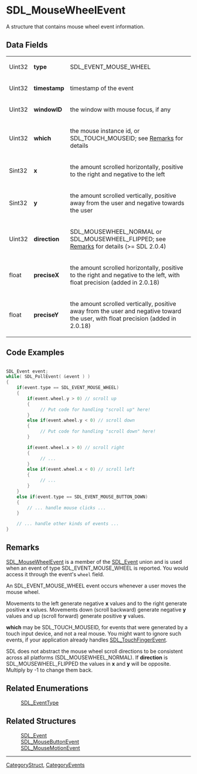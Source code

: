 
= SDL_MouseWheelEvent =
A structure that contains mouse wheel event information.


== Data Fields ==
{|
|Uint32
|'''type'''
|SDL_EVENT_MOUSE_WHEEL
|-
|Uint32
|'''timestamp'''
|timestamp of the event
|-
|Uint32
|'''windowID'''
|the window with mouse focus, if any
|-
|Uint32
|'''which'''
|the mouse instance id, or SDL_TOUCH_MOUSEID; see [[#Remarks|Remarks]] for details
|-
|Sint32
|'''x'''
|the amount scrolled horizontally, positive to the right and negative to the left
|-
|Sint32
|'''y'''
|the amount scrolled vertically, positive away from the user and negative towards the user
|-
|Uint32
|'''direction'''
|SDL_MOUSEWHEEL_NORMAL or SDL_MOUSEWHEEL_FLIPPED; see [[#Remarks|Remarks]] for details (>= SDL 2.0.4)
|-
|float
|'''preciseX'''
|the amount scrolled horizontally, positive to the right and negative to the left, with float precision (added in 2.0.18)
|-
|float
|'''preciseY'''
|the amount scrolled vertically, positive away from the user and negative toward the user, with float precision (added in 2.0.18)
|}

== Code Examples ==
<syntaxhighlight lang='c++'>

SDL_Event event;
while( SDL_PollEvent( &event ) )
{
    if(event.type == SDL_EVENT_MOUSE_WHEEL)
    {
        if(event.wheel.y > 0) // scroll up
        {
             // Put code for handling "scroll up" here!
        }
        else if(event.wheel.y < 0) // scroll down
        {
             // Put code for handling "scroll down" here!
        }

        if(event.wheel.x > 0) // scroll right
        {
             // ...
        }
        else if(event.wheel.x < 0) // scroll left
        {
             // ...
        }
    }
    else if(event.type == SDL_EVENT_MOUSE_BUTTON_DOWN)
    {
        // ... handle mouse clicks ...
    }

    // ... handle other kinds of events ...
}
</syntaxhighlight>

== Remarks ==
[[SDL_MouseWheelEvent]] is a member of the [[SDL_Event]] union and is used when an event of type SDL_EVENT_MOUSE_WHEEL is reported.  You would access it through the event's <code>wheel</code> field.

An SDL_EVENT_MOUSE_WHEEL event occurs whenever a user moves the mouse wheel.

Movements to the left generate negative '''x''' values and to the right generate positive '''x''' values.  Movements down (scroll backward) generate negative '''y''' values and up (scroll forward) generate positive '''y''' values.

'''which''' may be SDL_TOUCH_MOUSEID, for events that were generated by a touch input device, and not a real mouse. You might want to ignore such events, if your application already handles [[SDL_TouchFingerEvent]].

SDL does not abstract the mouse wheel scroll directions to be consistent across all platforms (SDL_MOUSEWHEEL_NORMAL). If '''direction''' is SDL_MOUSEWHEEL_FLIPPED the values in '''x''' and '''y''' will be opposite. Multiply by -1 to change them back.

== Related Enumerations ==
:[[SDL_EventType]]

== Related Structures ==
:[[SDL_Event]]
:[[SDL_MouseButtonEvent]]
:[[SDL_MouseMotionEvent]]

----
[[CategoryStruct]], [[CategoryEvents]]
